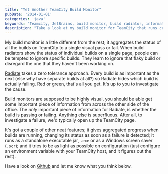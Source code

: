 ```yaml
---
title: "Yet Another TeamCity Build Monitor"
pubDate: '2014-01-01'
categories: 'java'
keywords: "Teamcity, JetBrains, build monitor, build radiator, information radiator, continuous integration, red, green, screen saver, Windows, team piazza, team-piazza"
description: "Take a look at my build monitor for TeamCity that runs cross-platform but as a screen saver on Windows"
---
```



My build monitor is a little different from the rest; it aggregates the status of all the builds on TeamCity to a single visual pass or fail. When build radiators show the status of individual builds on a single page, people can be tempted to ignore specific builds. They learn to ignore that flaky build or disregard the one that they haven't been working on.

<YouTube id="ZMQn-J435Lk"/>

[Radiate](http://github.com/tobyweston/radiate) takes a zero tolerance approach. Every build is as important as the next (else why have separate builds at all?) so Radiate hides which build is actually failing. Red or green, that's all you get. It's up to you to investigate the cause.


Build monitors are supposed to be highly visual, you should be able get some important piece of information from across the other side of the office. The *only* important piece of information for Radiate, is whether the build is passing or failing. Anything else is superfluous. After all, to investigate a failure, we'd typically open up the TeamCity page.

It's got a couple of other neat features; it gives aggregated progress when builds are running, changing its status as soon as a failure is detected; it runs as a standalone executable jar, `.exe` or as a Windows screen saver (`.scr`); and it tries to be as light as possible on configuration (just configure an environment variable with your TeamCity host, and it figures out the rest).

Have a look on [Github](http://github.com/tobyweston/radiate) and let me know what you think below.